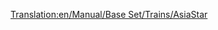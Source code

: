 [[Translation:en/Manual/Base Set/Trains/AsiaStar]]
{{nl/Manual/Base Set/Trains/Treinen|Naam=AsiaStar
|Afbeelding=[[File:en/Manual/Base Set/Trains/Asiastar.png]]
|Kosten=£50,390 ($100,780)
|Snelheid=265 km/h (165 mph)
|Gewicht=94 t
|Kracht=8,000 pk (5.966 kW)
|Onderhoudskosten=£3,514 ($7,028)
|Ontworpen=1992
|Levensduur=25
|Capaciteit=N/A
|Omschrijving=Dit is de snelste [[en/Manual/Base Set/Electrified railways|elektrische (EN)]] locomotief in het spel.  Deze zeer krachtige elektronische locomotief wordt geleverd in paren, waarvan één aan het begin en één aan het einde van een trein.
|Real-life=Deze trein is de Transport Tycoon equivalent van de [https://www.wikipedia.org/wiki/British Rail Class 373 Eurostar (class 373)] (de trein die ook de Channel Tunnel bedient), en latere [https://www.wikipedia.org/wiki/TGV TGV] modellen.
}}